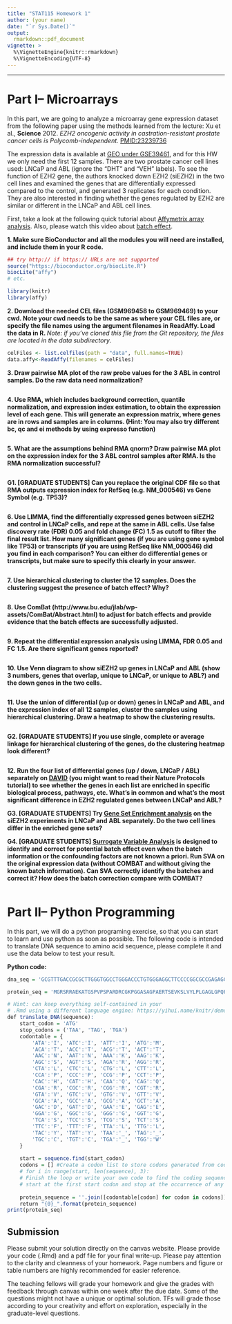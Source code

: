 ```yaml
---
title: "STAT115 Homework 1"
author: (your name)
date: "`r Sys.Date()`"
output:
  rmarkdown::pdf_document
vignette: >
  %\VignetteEngine{knitr::rmarkdown}
  %\VignetteEncoding{UTF-8}
---
```

***

# Part I-- Microarrays
In this part, we are going to analyze a microarray gene expression dataset from the following paper using the methods learned from the lecture: Xu et al., **Science** 2012. *EZH2 oncogenic activity in castration-resistant prostate cancer cells is Polycomb-independent.* [PMID:23239736](https://www.ncbi.nlm.nih.gov/pubmed/23239736)

The expression data is available at [GEO under GSE39461](https://www.ncbi.nlm.nih.gov/geo/query/acc.cgi?acc=GSE39461), and for this HW we only need the first 12 samples. There are two prostate cancer cell lines used: LNCaP and ABL (ignore the “DHT” and “VEH” labels). To see the function of EZH2 gene, the authors knocked down EZH2 (siEZH2) in the two cell lines and examined the genes that are differentially expressed compared to the control, and generated 3 replicates for each condition. They are also interested in finding whether the genes regulated by EZH2 are similar or different in the LNCaP and ABL cell lines. 

First, take a look at the following quick tutorial about [Affymetrix array analysis](http://homer.salk.edu/homer/basicTutorial/affymetrix.html). 
Also, please watch this video about [batch effect](http://www.youtube.com/watch?v=z3vqrkRGSLI). 


**1. Make sure BioConductor and all the modules you will need are installed, and include them in your R code.**
```r
## try http:// if https:// URLs are not supported
source("https://bioconductor.org/biocLite.R")
biocLite("affy")
# etc. 
```

```r
library(knitr)
library(affy)
```


**2. Download the needed CEL files (GSM969458 to GSM969469) to your cwd. Note your cwd needs to be the same as where your CEL files are, or specify the file names using the argument filenames in ReadAffy. Load the data in R. **
*Note: if you've cloned this file from the Git repository, the files are located in the data subdirectory*. 
```r
celFiles <- list.celfiles(path = "data", full.names=TRUE)
data.affy<-ReadAffy(filenames = celFiles)
```

**3. Draw pairwise MA plot of the raw probe values for the 3 ABL in control samples. Do the raw data need normalization?**
```r

```

**4. Use RMA, which includes background correction, quantile normalization, and expression index estimation, to obtain the expression level of each gene. This will generate an expression matrix, where genes are in rows and samples are in columns. (Hint: You may also try different bc, qc and ei methods by using expresso function)**
```r

```

**5.	What are the assumptions behind RMA qnorm? Draw pairwise MA plot on the expression index for the 3 ABL control samples after RMA. Is the RMA normalization successful?**
```r

```

**G1. [GRADUATE STUDENTS] Can you replace the original CDF file so that RMA outputs expression index for RefSeq (e.g. NM_000546) vs Gene Symbol (e.g. TP53)?**
```r

```

**6. Use LIMMA, find the differentially expressed genes between siEZH2 and control in LNCaP cells, and repe at the same in ABL cells. Use false discovery rate (FDR) 0.05 and fold change (FC) 1.5 as cutoff to filter the final result list. How many significant genes (if you are using gene symbol like TP53) or transcripts (if you are using RefSeq like NM_000546) did you find in each comparison? You can either do differential genes or transcripts, but make sure to specify this clearly in your answer.**
```r

```

**7. Use hierarchical clustering to cluster the 12 samples. Does the clustering suggest the presence of batch effect? Why?**
```r

```

**8. Use ComBat (http://www.bu.edu/jlab/wp-assets/ComBat/Abstract.html) to adjust for batch effects and provide evidence that the batch effects are successfully adjusted.**
```r

```

**9. Repeat the differential expression analysis using LIMMA, FDR 0.05 and FC 1.5. Are there significant genes reported?**
```r

```


**10.	Use Venn diagram to show siEZH2 up genes in LNCaP and ABL (show 3 numbers, genes that overlap, unique to LNCaP, or unique to ABL?) and the down genes in the two cells.**
```r

```

**11.	Use the union of differential (up or down) genes in LNCaP and ABL, and the expression index of all 12 samples, cluster the samples using hierarchical clustering. Draw a heatmap to show the clustering results.**
```r

```

**G2. [GRADUATE STUDENTS] If you use single, complete or average linkage for hierarchical clustering of the genes, do the clustering heatmap look different?**

```r

```

**12.	Run the four list of differential genes (up / down, LNCaP / ABL) separately on [DAVID](http://david.abcc.ncifcrf.gov/) (you might want to read their Nature Protocols tutorial) to see whether the genes in each list are enriched in specific biological process, pathways, etc. What’s in common and what’s the most significant difference in EZH2 regulated genes between LNCaP and ABL?**

**G3. [GRADUATE STUDENTS] Try [Gene Set Enrichment analysis](http://www.broadinstitute.org/gsea/index.jsp) on the siEZH2 experiments in LNCaP and ABL separately. Do the two cell lines differ in the enriched gene sets?**

**G4. [GRADUATE STUDENTS] [Surrogate Variable Analysis](http://www.bioconductor.org/packages/release/bioc/html/sva.html) is designed to identify and correct for potential batch effect even when the batch information or the confounding factors are not known a priori. Run SVA on the original expression data (without COMBAT and without giving the known batch information). Can SVA correctly identify the batches and correct it? How does the batch correction compare with COMBAT?**

```r

```

# Part II-- Python Programming
In this part, we will do a python programing exercise, so that you can start to learn and use python as soon as possible. The following code is intended to translate DNA sequence to amino acid sequence, please complete it and use the data below to test your result.


**Python code:**
```r

dna_seq = 'GCGTTTGACCGCGCTTGGGTGGCCTGGGACCCTGTGGGAGGCTTCCCCGGCGCCGAGAGCCCTGGCTGACGGCTGATGGGGAGGAGCCGGCGGGCGGAGAAGGCCACGGGCTCCCCAGTACCCTCACCTGCGCGGGATCGCTGCGGGAAACCAGGGGGAGCTTCGGCAGGGCCTGCAGAGAGGACAAGCGAAGTTAAGAGCCTAGTGTACTTGCCGCTGGGAGCTGGGCTAGGCCCCCAACCTTTGCCCTGAAGATGCTGGCAGAGCAGGATGTTGTAACGGGAAATGTCAGAAATACTGCAAGCAAACTGAAAACAACCCATCCATGTAGGAAAGAATAACACGG'

protein_seq = 'MGRSRRAEKATGSPVPSPARDRCGKPGGASAGPAERTSEVKSLVYLPLGAGLGPQPLP_'

# Hint: can keep everything self-contained in your 
# .Rmd using a different language engine: https://yihui.name/knitr/demo/engines/
def translate_DNA(sequence):
    start_codon = 'ATG'
    stop_codons = ('TAA', 'TAG', 'TGA')
    codontable = {
        'ATA':'I', 'ATC':'I', 'ATT':'I', 'ATG':'M',
        'ACA':'T', 'ACC':'T', 'ACG':'T', 'ACT':'T',
        'AAC':'N', 'AAT':'N', 'AAA':'K', 'AAG':'K',
        'AGC':'S', 'AGT':'S', 'AGA':'R', 'AGG':'R',
        'CTA':'L', 'CTC':'L', 'CTG':'L', 'CTT':'L',
        'CCA':'P', 'CCC':'P', 'CCG':'P', 'CCT':'P',
        'CAC':'H', 'CAT':'H', 'CAA':'Q', 'CAG':'Q',
        'CGA':'R', 'CGC':'R', 'CGG':'R', 'CGT':'R',
        'GTA':'V', 'GTC':'V', 'GTG':'V', 'GTT':'V',
        'GCA':'A', 'GCC':'A', 'GCG':'A', 'GCT':'A',
        'GAC':'D', 'GAT':'D', 'GAA':'E', 'GAG':'E',
        'GGA':'G', 'GGC':'G', 'GGG':'G', 'GGT':'G',
        'TCA':'S', 'TCC':'S', 'TCG':'S', 'TCT':'S',
        'TTC':'F', 'TTT':'F', 'TTA':'L', 'TTG':'L',
        'TAC':'Y', 'TAT':'Y', 'TAA':'_', 'TAG':'_',
        'TGC':'C', 'TGT':'C', 'TGA':'_', 'TGG':'W'
    }	
    
    start = sequence.find(start_codon)
    codons = [] #Create a codon list to store codons generated from coding seq.
    # for i in range(start, len(sequence), 3):
    # Finish the loop or write your own code to find the coding sequence which should
    # start at the first start codon and stop at the occurrence of any stop codon.
       
    protein_sequence = ''.join([codontable[codon] for codon in codons]) #Translate condons to protein seq.
    return "{0}_".format(protein_sequence)
print(protein_seq)
```

## Submission
Please submit your solution directly on the canvas website. Please provide your code (.Rmd) and a pdf file for your final write-up. Please pay attention to the clarity and cleanness of your homework. Page numbers and figure or table numbers are highly recommended for easier reference.

The teaching fellows will grade your homework and give the grades with feedback through canvas within one week after the due date. Some of the questions might not have a unique or optimal solution. TFs will grade those according to your creativity and effort on exploration, especially in the graduate-level questions.